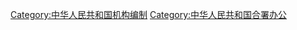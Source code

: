 {{Catmore}}

[[Category:中华人民共和国机构编制|Category:中华人民共和国机构编制]]
[[Category:中华人民共和国合署办公|Category:中华人民共和国合署办公]]